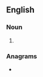 ==English==

===Noun===
{{head|en|noun form}}

# {{plural of|en|covert}}

===Anagrams===
* {{anagrams|en|a=ceorstv|corvets|vectors}}